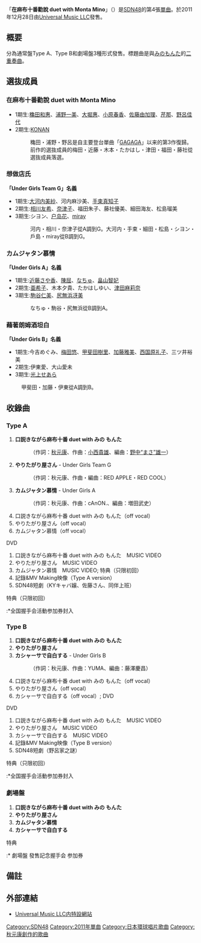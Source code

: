 {{Primarysources|time=2012-01-01T17:05:29+00:00}}
{{Infobox Single 
| Name           = 在麻布十番勸說<br />duet with Monta Mino
| Artist         = [[SDN48|SDN48]]
| A-side         = 
| B-side         = やりたがり屋さん<br/>カムジャタン慕情（Type A、劇場盤）<br/>カシャーサで自白する（Type B、劇場盤）
| Released       = 2011年12月28日
| Format         = [[單曲|單曲]]
| Recorded       = 2011年<br/>{{JPN}}  
| Genre          = [[J-POP|J-POP]]
| Length         = 
| Label          = [[Universal_Music_LLC|Universal Music LLC]]
| Writer         = [[秋元康|秋元康]]（作詞）<br/>[[小西貴雄|小西貴雄]]（作曲 #1）<br/>RED APPLE・RED COOL（作曲 #2）<br/>cAnON.（Type A 作曲 #3）<br/>YUMA（Type B 作曲 #3）
| Producer       = 秋元康
| Chart position = * 週間3位<small>（[[Oricon公信榜|Oricon]]）</small>
| Last single    = [[MIN·MIN·MIN|MIN·MIN·MIN]]<br/>（2011年）
| This single    = '''在麻布十番勸說 duet with Monta Mino'''<br/>（2011年）
| Next single    = [[毫不認輸Congratulation|毫不認輸Congratulation]]<br/>（2012年）
| Misc           = 
}}
「'''在麻布十番勸說 duet with Monta Mino'''」（{{lang-ja|口説きながら麻布十番 duet with みの もんた}}）是[[SDN48|SDN48]]的第4張[[單曲|單曲]]。於2011年12月28日由[[Universal_Music_LLC|Universal Music LLC]]發售。

== 概要 ==
分為通常盤Type A、Type B和劇場盤3種形式發售。標題曲是與[[みのもんた|みのもんた]]的[[二重奏|二重奏曲]]。

== 選抜成員 ==
=== 在麻布十番勸說 duet with Monta Mino ===
* 1期生:[[穐田和惠|穐田和惠]]、[[浦野一美|浦野一美]]、[[大堀惠|大堀惠]]、[[小原春香|小原春香]]、[[佐藤由加理|佐藤由加理]]、[[芹那|芹那]]、[[野呂佳代|野呂佳代]]
* 2期生:[[KONAN|KONAN]]
*: 穐田・浦野・野呂是自主要登台單曲「[[GAGAGA|GAGAGA]]」以来的第3作復歸。前作的選抜成員的梅田・近藤・木本・たかはし・津田・福田・藤社從選抜成員落選。

=== 想做店氏 ===
'''「Under Girls Team G」名義'''
* 1期生:[[大河内美紗|大河内美紗]]、河内麻沙美、[[手束真知子|手束真知子]]
* 2期生:[[相川友希|相川友希]]、[[奈津子|奈津子]]、福田朱子、藤社優美、細田海友、松島瑠美
* 3期生:シヨン、[[户岛花|户岛花]]、[[miray|miray]]
*: 河内・相川・奈津子從A調到G。大河内・手束・細田・松島・シヨン・戶島・miray從B調到G。

=== カムジャタン慕情 ===
'''「Under Girls A」名義'''
* 1期生:[[近藤さや香|近藤さや香]]、[[陳屈|陳屈]]、[[なちゅ|なちゅ]]、[[畠山智妃|畠山智妃]]
* 2期生:[[亜希子|亜希子]]、木本夕貴、たかはしゆい、[[津田麻莉奈|津田麻莉奈]]
* 3期生:[[駒谷仁美|駒谷仁美]]、[[尻無浜冴美|尻無浜冴美]]
*: なちゅ・駒谷・尻無浜從B調到A。

=== 藉著朗姆酒坦白 ===
'''「Under Girls B」名義'''
* 1期生:今吉めぐみ、[[梅田悠|梅田悠]]、[[甲斐田樹里|甲斐田樹里]]、[[加藤雅美|加藤雅美]]、[[西国原礼子|西国原礼子]]、三ツ井裕美
* 2期生:伊東愛、大山愛未
* 3期生:[[光上せあら|光上せあら]]
:甲斐田・加藤・伊東從A調到B。

== 收錄曲 ==
=== Type A ===
# '''口説きながら麻布十番 duet with みの もんた'''
#: （作詞：[[秋元康|秋元康]]、作曲：[[小西貴雄|小西貴雄]]、編曲：[[野中“まさ”雄一|野中“まさ”雄一]]）
# '''やりたがり屋さん''' - Under Girls Team G
#: （作詞：秋元康、作曲・編曲：RED APPLE・RED COOL）
# '''カムジャタン慕情''' - Under Girls A
#: （作詞：秋元康、作曲：cAnON.、編曲：増田武史）
# 口説きながら麻布十番 duet with みの もんた（off vocal）
# やりたがり屋さん（off vocal）
# カムジャタン慕情（off vocal）
; DVD
# 口説きながら麻布十番 duet with みの もんた　MUSIC VIDEO
# やりたがり屋さん　MUSIC VIDEO
# カムジャタン慕情　MUSIC VIDEO; 特典（只限初回）
# 記錄&MV Making映像（Type A version）
# SDN48短劇（KYキャバ嬢、佐藤さん、同伴上班）
; 特典（只限初回）
:*全国握手会活動参加券封入

=== Type B ===
# '''口説きながら麻布十番 duet with みの もんた'''
# '''やりたがり屋さん'''
# '''カシャーサで自白する''' - Under Girls B
#: （作詞：秋元康、作曲：YUMA、編曲：藤澤慶昌）
# 口説きながら麻布十番 duet with みの もんた（off vocal）
# やりたがり屋さん（off vocal）
# カシャーサで自白する（off vocal）; DVD
; DVD
# 口説きながら麻布十番 duet with みの もんた　MUSIC VIDEO
# やりたがり屋さん　MUSIC VIDEO
# カシャーサで自白する　MUSIC VIDEO
# 記錄&MV Making映像（Type B version）
# SDN48短劇（野呂家之謎）
; 特典（只限初回）
:*全国握手会活動参加券封入

=== 劇場盤 ===
# '''口説きながら麻布十番 duet with みの もんた'''
# '''やりたがり屋さん'''
# '''カムジャタン慕情'''
# '''カシャーサで自白する'''
; 特典
:* 劇場盤 發售記念握手会 参加券

== 備註 ==
{{Reflist}}

== 外部連結 ==
* [http://www.universal-music.co.jp/sdn48/ Universal Music LLC内特設網站]{{Wayback|url=http://www.universal-music.co.jp/sdn48/ |date=20110818170852 }}

{{SDN48}}

{{DEFAULTSORT:Kudokinagara a zabu-jū ban duet with Monta Mino}}

[[Category:SDN48|Category:SDN48]]
[[Category:2011年單曲|Category:2011年單曲]]
[[Category:日本環球唱片歌曲|Category:日本環球唱片歌曲]]
[[Category:秋元康創作的歌曲|Category:秋元康創作的歌曲]]